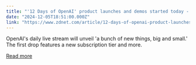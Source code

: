 ```yaml
---
title: "'12 Days of OpenAI' product launches and demos started today - here's today's launch"
date: "2024-12-05T18:51:00.000Z"
link: "https://www.zdnet.com/article/12-days-of-openai-product-launches-and-demos-start-today-heres-how-to-watch/"
---
```


OpenAI's daily live stream will unveil 'a bunch of new things, big and small.' The first drop features a new subscription tier and more.

[Read more](https://www.zdnet.com/article/12-days-of-openai-product-launches-and-demos-start-today-heres-how-to-watch/)
